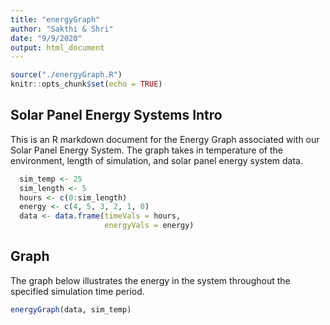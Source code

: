 ```yaml
---
title: "energyGraph"
author: "Sakthi & Shri"
date: "9/9/2020"
output: html_document
---
```


```r
source("./energyGraph.R")
knitr::opts_chunk$set(echo = TRUE)
```

## Solar Panel Energy Systems Intro

This is an R markdown document for the Energy Graph associated with our Solar Panel Energy System. The graph takes in temperature of the environment, length of simulation, and solar panel energy system data. 

```r
  sim_temp <- 25
  sim_length <- 5
  hours <- c(0:sim_length)
  energy <- c(4, 5, 3, 2, 1, 0)
  data <- data.frame(timeVals = hours,
                     energyVals = energy)
```

## Graph

The graph below illustrates the energy in the system throughout the specified simulation time period. 

```r
energyGraph(data, sim_temp)
```